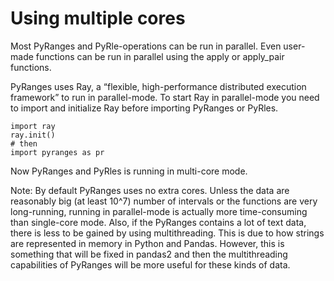 # Using multiple cores

Most PyRanges and PyRle-operations can be run in parallel. Even user-made
functions can be run in parallel using the apply or apply_pair functions.

PyRanges uses Ray, a "flexible, high-performance distributed execution
framework" to run in parallel-mode. To start Ray in parallel-mode you need to
import and initialize Ray before importing PyRanges or PyRles.

```
import ray
ray.init()
# then
import pyranges as pr
```

Now PyRanges and PyRles is running in multi-core mode.

Note: By default PyRanges uses no extra cores. Unless the data are reasonably big (at
least 10^7) number of intervals or the functions are very long-running, running
in parallel-mode is actually more time-consuming than single-core mode. Also, if
the PyRanges contains a lot of text data, there is less to be gained by using
multithreading. This is due to how strings are represented in memory in Python
and Pandas. However, this is something that will be fixed in pandas2 and then
the multithreading capabilities of PyRanges will be more useful for these kinds
of data.